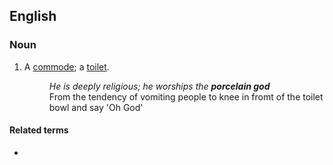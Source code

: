 ==English==

===Noun===
{{en-noun|head=[[porcelain]] [[god]]}}

# {{lb|en|slang|humorous|colloquial}} A [[commode]]; a [[toilet]].
#: ''He is deeply religious; he worships the '''porcelain god'''''
#: From the tendency of vomiting people to knee in fromt of the toilet bowl and say 'Oh God'

====Related terms====
* {{l|en|worship the porcelain god}}